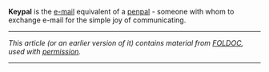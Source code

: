 '''Keypal''' is the [[e-mail]] equivalent of a [[penpal]] - someone with whom to exchange e-mail for the simple joy of communicating. 

----
''This article (or an earlier version of it) contains material from [[FOLDOC]], used with [[Public Domain Resources/Foldoc license|permission]].''

----
{{msg:stub}}